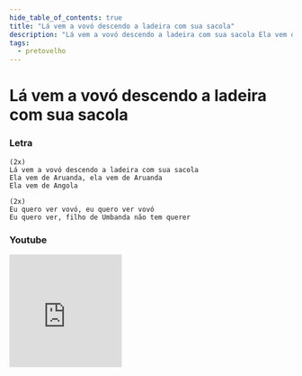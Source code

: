 ```yaml
---
hide_table_of_contents: true
title: "Lá vem a vovó descendo a ladeira com sua sacola"
description: "Lá vem a vovó descendo a ladeira com sua sacola Ela vem de Aruanda, ela vem de Aruanda Ela vem de Angola Eu quero ver vovó, eu quero ver vovó Eu quero ver, filho de Umbanda não tem querer"
tags:
  - pretovelho
---
```


# Lá vem a vovó descendo a ladeira com sua sacola

### Letra

```text
(2x)
Lá vem a vovó descendo a ladeira com sua sacola
Ela vem de Aruanda, ela vem de Aruanda
Ela vem de Angola

(2x)
Eu quero ver vovó, eu quero ver vovó
Eu quero ver, filho de Umbanda não tem querer
```

### Youtube

<iframe
  width="200"
  height="200"
  src="https://www.youtube.com/embed/FB4kDaUgOIg"
  title="YouTube video player"
  frameborder="0"
  allow="accelerometer; autoplay; clipboard-write; encrypted-media; gyroscope; picture-in-picture; web-share"
  referrerpolicy="strict-origin-when-cross-origin"
  allowfullscreen
></iframe>